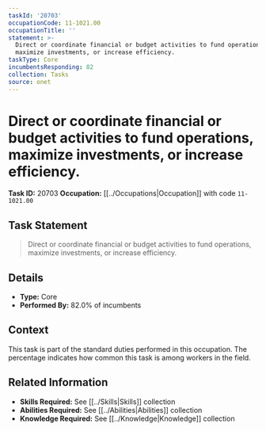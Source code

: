 ```yaml
---
taskId: '20703'
occupationCode: 11-1021.00
occupationTitle: ''
statement: >-
  Direct or coordinate financial or budget activities to fund operations,
  maximize investments, or increase efficiency.
taskType: Core
incumbentsResponding: 82
collection: Tasks
source: onet
---
```

# Direct or coordinate financial or budget activities to fund operations, maximize investments, or increase efficiency.

**Task ID:** 20703
**Occupation:** [[../Occupations|Occupation]] with code `11-1021.00`

## Task Statement

> Direct or coordinate financial or budget activities to fund operations, maximize investments, or increase efficiency.

## Details

- **Type:** Core
- **Performed By:** 82.0% of incumbents

## Context

This task is part of the standard duties performed in this occupation. The percentage indicates how common this task is among workers in the field.

## Related Information

- **Skills Required:** See [[../Skills|Skills]] collection
- **Abilities Required:** See [[../Abilities|Abilities]] collection
- **Knowledge Required:** See [[../Knowledge|Knowledge]] collection
